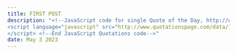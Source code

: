 ---
title: FIRST POST
description: "<!--JavaScript code for single Quote of the Day, http://www.tqpage.com/-->
<script language="javascript" src="http://www.quotationspage.com/data/1qotd.js">
</script> <!--End JavaScript Quotations code-->"
date: May 3 2023
---
